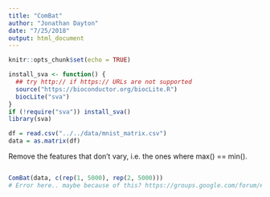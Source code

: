 ```yaml
---
title: "ComBat"
author: "Jonathan Dayton"
date: "7/25/2018"
output: html_document
---
```


```r
knitr::opts_chunk$set(echo = TRUE)
```

```r
install_sva <- function() {
  ## try http:// if https:// URLs are not supported
  source("https://bioconductor.org/biocLite.R")
  biocLite("sva")
}
if (!require("sva")) install_sva()
library(sva)
```

```r
df = read.csv("../../data/mnist_matrix.csv")
data = as.matrix(df)
```

Remove the features that don't vary, i.e. the ones where max() == min().

```r
```

```r
ComBat(data, c(rep(1, 5000), rep(2, 5000)))
# Error here.. maybe because of this? https://groups.google.com/forum/#!msg/combat-user-forum/_z8DxYQNFJ8/7UI_a2nCoUEJ
```